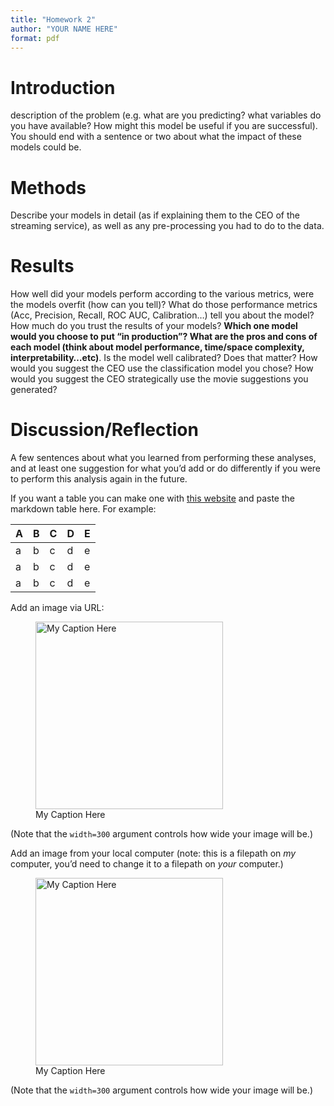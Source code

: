 ```yaml
---
title: "Homework 2"
author: "YOUR NAME HERE"
format: pdf
---
```


# **Introduction**
description of the problem (e.g. what are you predicting? what variables do you have available? How might this model be useful if you are successful). You should end with a sentence or two about what the impact of these models could be.

# **Methods**

Describe your models in detail (as if explaining them to the CEO of the streaming service), as well as any pre-processing you had to do to the data.

# **Results**

How well did your models perform according to the various metrics, were the models overfit (how can you tell)? What do those performance metrics (Acc, Precision, Recall, ROC AUC, Calibration...) tell you about the model? How much do you trust the results of your models? **Which one model would you choose to put "in production"? What are the pros and cons of each model (think about model performance, time/space complexity, interpretability...etc)**. Is the model well calibrated? Does that matter? How would you suggest the CEO use the classification model you chose? How would you suggest the CEO strategically use the movie suggestions you generated? 

# **Discussion/Reflection**

A few sentences about what you learned from performing these analyses, and at least one suggestion for what you'd add or do differently if you were to perform this analysis again in the future.


If you want a table you can make one with [this website](https://www.tablesgenerator.com/markdown_tables) and paste the markdown table here. For example:

| A | B | C | D | E |
|---|---|---|---|---|
| a | b | c | d | e |
| a | b | c | d | e |
| a | b | c | d | e |


Add an image via URL:

![My Caption Here](https://cdn.britannica.com/84/73184-050-05ED59CB/Sunflower-field-Fargo-North-Dakota.jpg){width=300}

(Note that the `width=300` argument controls how wide your image will be.)

Add an image from your local computer (note: this is a filepath on *my* computer, you'd need to change it to a filepath on *your* computer.)

![My Caption Here](/Users/cparlett/Desktop/corgi.jpg){width=300}

(Note that the `width=300` argument controls how wide your image will be.)


